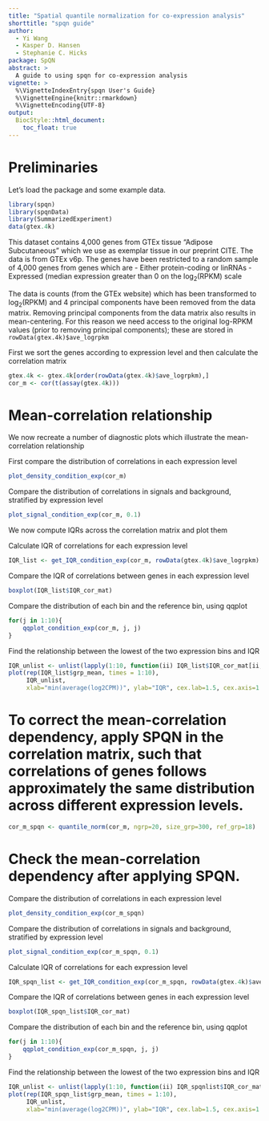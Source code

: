 ```yaml
---
title: "Spatial quantile normalization for co-expression analysis"
shorttitle: "spqn guide"
author:
  - Yi Wang
  - Kasper D. Hansen
  - Stephanie C. Hicks
package: SpQN
abstract: >
  A guide to using spqn for co-expression analysis
vignette: >
  %\VignetteIndexEntry{spqn User's Guide}
  %\VignetteEngine{knitr::rmarkdown}
  %\VignetteEncoding{UTF-8}  
output:
  BiocStyle::html_document:
    toc_float: true
---
```


# Preliminaries


Let's load the package and some example data.

```r
library(spqn)
library(spqnData)
library(SummarizedExperiment)
data(gtex.4k)
```

This dataset contains 4,000 genes from GTEx tissue "Adipose Subcutaneous" which we use as exemplar tissue in our preprint CITE. The data is from GTEx v6p. The genes have been restricted to a random sample of 4,000 genes from genes which are
- Either protein-coding or linRNAs
- Expressed (median expression greater than 0 on the $\log_2(\text{RPKM})$ scale

The data is counts (from the GTEx website) which has been transformed to $\log_2(\text{RPKM})$ and 4 principal components have been removed from the data matrix. Removing principal components from the data matrix also results in mean-centering. For this reason we need access to the original log-RPKM values (prior to removing principal components); these are stored in `rowData(gtex.4k)$ave_logrpkm`

First we sort the genes according to expression level and then calculate the correlation matrix
```r
gtex.4k <- gtex.4k[order(rowData(gtex.4k)$ave_logrpkm),]
cor_m <- cor(t(assay(gtex.4k)))
```

# Mean-correlation relationship

We now recreate a number of diagnostic plots which illustrate the mean-correlation relationship

First compare the distribution of correlations in each expression level
```r
plot_density_condition_exp(cor_m)
```

Compare the distribution of correlations in signals and background, stratified by expression level
```r
plot_signal_condition_exp(cor_m, 0.1)
```

We now compute IQRs across the correlation matrix and plot them


Calculate IQR of correlations for each expression level
```r
IQR_list <- get_IQR_condition_exp(cor_m, rowData(gtex.4k)$ave_logrpkm)

```

Compare the IQR of correlations between genes in each expression level
```r
boxplot(IQR_list$IQR_cor_mat)
```


Compare the distribution of each bin and the reference bin, using qqplot
```r
for(j in 1:10){
    qqplot_condition_exp(cor_m, j, j)
}
```

Find the relationship between the lowest of the two expression bins and IQR 
```r
IQR_unlist <- unlist(lapply(1:10, function(ii) IQR_list$IQR_cor_mat[ii, ii:10]))
plot(rep(IQR_list$grp_mean, times = 1:10),
     IQR_unlist,
     xlab="min(average(log2CPM))", ylab="IQR", cex.lab=1.5, cex.axis=1.2, col="blue")
```

# To correct the mean-correlation dependency, apply SPQN in the correlation matrix, such that correlations of genes follows approximately the same distribution across different expression levels.
```r
cor_m_spqn <- quantile_norm(cor_m, ngrp=20, size_grp=300, ref_grp=18)
```

# Check the mean-correlation dependency after applying SPQN.
Compare the distribution of correlations in each expression level
```r
plot_density_condition_exp(cor_m_spqn)
```

Compare the distribution of correlations in signals and background, stratified by expression level
```r
plot_signal_condition_exp(cor_m_spqn, 0.1)
```

Calculate IQR of correlations for each expression level
```r
IQR_spqn_list <- get_IQR_condition_exp(cor_m_spqn, rowData(gtex.4k)$ave_logrpkm)

```

Compare the IQR of correlations between genes in each expression level
```r
boxplot(IQR_spqn_list$IQR_cor_mat)
```


Compare the distribution of each bin and the reference bin, using qqplot
```r
for(j in 1:10){
    qqplot_condition_exp(cor_m_spqn, j, j)
}
```

Find the relationship between the lowest of the two expression bins and IQR 
```r
IQR_unlist <- unlist(lapply(1:10, function(ii) IQR_spqnlist$IQR_cor_mat[ii, ii:10]))
plot(rep(IQR_spqn_list$grp_mean, times = 1:10),
     IQR_unlist,
     xlab="min(average(log2CPM))", ylab="IQR", cex.lab=1.5, cex.axis=1.2, col="blue")
```


